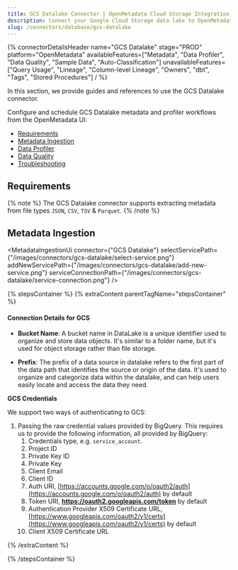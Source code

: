 ```yaml
---
title: GCS Datalake Connector | OpenMetadata Cloud Storage Integration
description: Connect your Google Cloud Storage data lake to OpenMetadata with our comprehensive GCS connector guide. Setup instructions, configuration tips & best practices.
slug: /connectors/database/gcs-datalake
---
```









{% connectorDetailsHeader
name="GCS Datalake"
stage="PROD"
platform="OpenMetadata"
availableFeatures=["Metadata", "Data Profiler", "Data Quality", "Sample Data", "Auto-Classification"]
unavailableFeatures=["Query Usage", "Lineage", "Column-level Lineage", "Owners", "dbt", "Tags", "Stored Procedures"]
/ %}

In this section, we provide guides and references to use the GCS Datalake connector.

Configure and schedule GCS Datalake metadata and profiler workflows from the OpenMetadata UI:
- [Requirements](#requirements)
- [Metadata Ingestion](#metadata-ingestion)
- [Data Profiler](/how-to-guides/data-quality-observability/profiler/workflow)
- [Data Quality](/how-to-guides/data-quality-observability/quality)
- [Troubleshooting](/connectors/database/gcs-datalake/troubleshooting)

<IngestionModeTiles yamlPath="/snippets/connectors/database/gcs-datalake/yaml" />

## Requirements

{% note %}
The GCS Datalake connector supports extracting metadata from file types `JSON`, `CSV`, `TSV` & `Parquet`.
{% /note %}

## Metadata Ingestion

<MetadataIngestionUi connector={"GCS Datalake"} selectServicePath={"/images/connectors/gcs-datalake/select-service.png"} addNewServicePath={"/images/connectors/gcs-datalake/add-new-service.png"} serviceConnectionPath={"/images/connectors/gcs-datalake/service-connection.png"} />

{% stepsContainer %}
{% extraContent parentTagName="stepsContainer" %}

#### Connection Details for GCS

- **Bucket Name**: A bucket name in DataLake is a unique identifier used to organize and store data objects.
  It's similar to a folder name, but it's used for object storage rather than file storage.

- **Prefix**: The prefix of a data source in datalake refers to the first part of the data path that identifies the source or origin of the data. It's used to organize and categorize data within the datalake, and can help users easily locate and access the data they need.

**GCS Credentials**

We support two ways of authenticating to GCS:

1. Passing the raw credential values provided by BigQuery. This requires us to provide the following information, all provided by BigQuery:
   1. Credentials type, e.g. `service_account`.
   2. Project ID
   3. Private Key ID
   4. Private Key
   5. Client Email
   6. Client ID
   7. Auth URI, [https://accounts.google.com/o/oauth2/auth](https://accounts.google.com/o/oauth2/auth) by default
   8. Token URI, **https://oauth2.googleapis.com/token** by default
   9. Authentication Provider X509 Certificate URL, [https://www.googleapis.com/oauth2/v1/certs](https://www.googleapis.com/oauth2/v1/certs) by default
   10. Client X509 Certificate URL

<AdvancedConfiguration />

{% /extraContent %}

<TestConnection />

<ConfigureIngestion />

<IngestionScheduleAndDeploy />

{% /stepsContainer %}

<Related />
